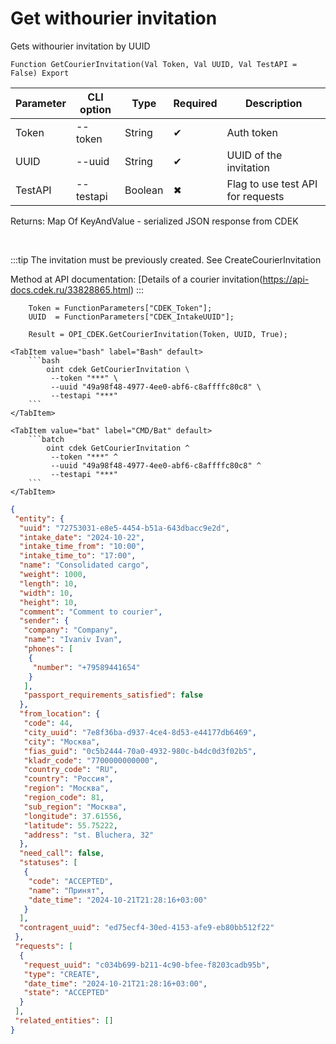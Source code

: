 ﻿---
sidebar_position: 3
description: Get withourier invitation and other functions to work with CDEK in the Open Integration Package, a free open-source integration library for 1C:Enterprise 8, OneScript and CLI
keywords: [1C, 1С, 1С:Enterprise, 1С:Enterprise 8.3, API, Integration, Services, Exchange, OneScript, CLI, CDEK]
---


# Get withourier invitation
 Gets withourier invitation by UUID



`Function GetCourierInvitation(Val Token, Val UUID, Val TestAPI = False) Export`

  | Parameter | CLI option | Type | Required | Description |
  |-|-|-|-|-|
  | Token | --token | String | &#x2714; | Auth token |
  | UUID | --uuid | String | &#x2714; | UUID of the invitation |
  | TestAPI | --testapi | Boolean | &#x2716; | Flag to use test API for requests |

  
  Returns:  Map Of KeyAndValue - serialized JSON response from CDEK

<br/>

:::tip
The invitation must be previously created. See CreateCourierInvitation

Method at API documentation: [Details of a courier invitation(https://api-docs.cdek.ru/33828865.html)
:::
<br/>



```bsl title="1C:Enterprise/OneScript code example"
    Token = FunctionParameters["CDEK_Token"];
    UUID  = FunctionParameters["CDEK_IntakeUUID"];

    Result = OPI_CDEK.GetCourierInvitation(Token, UUID, True);
```
 

 <Tabs>
  
    <TabItem value="bash" label="Bash" default>
        ```bash
            oint cdek GetCourierInvitation \
             --token "***" \
             --uuid "49a98f48-4977-4ee0-abf6-c8affffc80c8" \
             --testapi "***"
        ```
    </TabItem>
  
    <TabItem value="bat" label="CMD/Bat" default>
        ```batch
            oint cdek GetCourierInvitation ^
             --token "***" ^
             --uuid "49a98f48-4977-4ee0-abf6-c8affffc80c8" ^
             --testapi "***"
        ```
    </TabItem>
</Tabs>


```json title="Result"
{
 "entity": {
  "uuid": "72753031-e8e5-4454-b51a-643dbacc9e2d",
  "intake_date": "2024-10-22",
  "intake_time_from": "10:00",
  "intake_time_to": "17:00",
  "name": "Consolidated cargo",
  "weight": 1000,
  "length": 10,
  "width": 10,
  "height": 10,
  "comment": "Comment to courier",
  "sender": {
   "company": "Company",
   "name": "Ivaniv Ivan",
   "phones": [
    {
     "number": "+79589441654"
    }
   ],
   "passport_requirements_satisfied": false
  },
  "from_location": {
   "code": 44,
   "city_uuid": "7e8f36ba-d937-4ce4-8d53-e44177db6469",
   "city": "Москва",
   "fias_guid": "0c5b2444-70a0-4932-980c-b4dc0d3f02b5",
   "kladr_code": "7700000000000",
   "country_code": "RU",
   "country": "Россия",
   "region": "Москва",
   "region_code": 81,
   "sub_region": "Москва",
   "longitude": 37.61556,
   "latitude": 55.75222,
   "address": "st. Bluchera, 32"
  },
  "need_call": false,
  "statuses": [
   {
    "code": "ACCEPTED",
    "name": "Принят",
    "date_time": "2024-10-21T21:28:16+03:00"
   }
  ],
  "contragent_uuid": "ed75ecf4-30ed-4153-afe9-eb80bb512f22"
 },
 "requests": [
  {
   "request_uuid": "c034b699-b211-4c90-bfee-f8203cadb95b",
   "type": "CREATE",
   "date_time": "2024-10-21T21:28:16+03:00",
   "state": "ACCEPTED"
  }
 ],
 "related_entities": []
}
```
